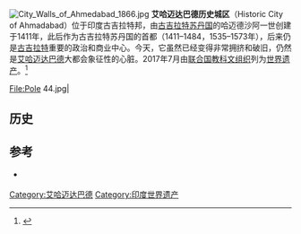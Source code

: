 {{Infobox settlement
| name                   = 艾哈迈达巴德历史城区
| native_name            =Historic City of Ahmadabad<br> અમદાવાદ કોટવિસ્તાર
| native_name_lang       = gu
| settlement_type        = Urban settlement
| image_map              = Ahmedabad 1855.jpg
| map_alt                = 
| map_caption            = 1855年艾哈迈达巴德地图
| pushpin_map            = India Gujarat#India
| pushpin_label_position = left
| pushpin_map_caption    = 在印度古吉拉特邦的位置
| coordinates            = {{coord|23|1|32|N|72|35|15|E|region:IN|display=inline,title}}
| coordinates_footnotes  = 
| subdivision_type       = 国家
| subdivision_name       = 印度
| subdivision_type1      = 邦
| subdivision_name1      = 古吉拉特邦
| subdivision_type2      = 县
| subdivision_name2      = [[艾哈迈达巴德县|艾哈迈达巴德县]]
| subdivision_type3      = 市
| subdivision_name3      = 艾哈迈达巴德
| established_title      = 建城
| established_date       = 1411年
| founder                = 哈迈德沙阿一世
| unit_pref              = Metric
<!-- ALL fields with measurements have automatic unit conversion -->
| website                = <!-- {{URL|example.com}} -->
| footnotes              = {{Infobox UNESCO World Heritage Site
| child         = yes
| criteria      = {{UNESCO WHS type|(ii), (v)}}(ii), (v)
| ID            = 1551
| year          = 2017
| area          = {{convert|535.7|ha|sqmi|abbr=on}}
| buffer_zone   = {{convert|395|ha|sqmi|abbr=on}}
}}
}}
[[File:City_Walls_of_Ahmedabad_1866.jpg|thumb]]
'''艾哈迈达巴德历史城区'''（Historic City of Ahmadabad）位于印度古吉拉特邦，由[[古吉拉特苏丹国|古吉拉特苏丹国]]的哈迈德沙阿一世创建于1411年，此后作为古吉拉特苏丹国的首都（1411–1484，1535–1573年），后来仍是[[古吉拉特|古吉拉特]]重要的政治和商业中心。今天，它虽然已经变得非常拥挤和破旧，仍然是[[艾哈迈达巴德|艾哈迈达巴德]]大都会象征性的心脏。2017年7月由[[联合国教科文组织|联合国教科文组织]]列为[[世界遗产|世界遗产]]。<ref>{{Cite news|url=http://timesofindia.indiatimes.com/city/ahmedabad/ahmedabad-takes-giant-leap-becomes-indias-first-world-heritage-city/articleshow/59507216.cms|title=Ahmedabad takes giant leap, becomes India's first World Heritage City|last=|first=|date=|work=The Times of India|access-date=2017-07-15}}</ref>
<gallery>
File:Pole 44.jpg|
</gallery>
==历史==

==参考==
{{reflist}}
* {{cite book | title=Gazetteer of the Bombay Presidency: Ahmedabad | website=Google Books 2015 | date=7 January 2015 | url=https://books.google.com/books?id=EL4IAAAAQAAJ | ref={{sfnref | Google Books | 2015}} | accessdate=1 February 2015|pages=248–262}} {{PD-notice}}
{{印度世界遗产}}
[[Category:艾哈迈达巴德|Category:艾哈迈达巴德]]
[[Category:印度世界遗产|Category:印度世界遗产]]